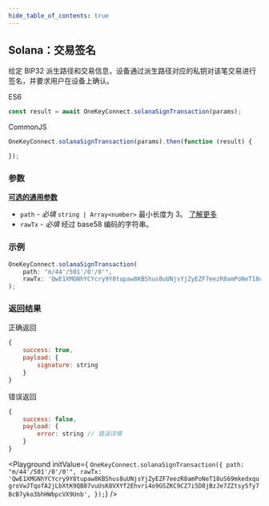 ```yaml
---
hide_table_of_contents: true
---
```



## Solana：交易签名

给定 BIP32 派生路径和交易信息，设备通过派生路径对应的私钥对该笔交易进行签名，并要求用户在设备上确认。

ES6

```javascript
const result = await OneKeyConnect.solanaSignTransaction(params);
```

CommonJS

```javascript
OneKeyConnect.solanaSignTransaction(params).then(function (result) {

});
```

### 参数

[**可选的通用参数**](./commonParams)

- `path` - *必填* `string | Array<number>` 最小长度为 3。 [了解更多](./path)
- `rawTx` - *必填* 经过 base58 编码的字符串。

### 示例

```javascript
OneKeyConnect.solanaSignTransaction(
    path: "m/44'/501'/0'/0'",
    rawTx: 'QwE1XMGNhYCYcry9Y8tupaw8KBShus8uUNjsYjZyEZF7eezR8amPoNeT18uS69mkedxqugroVwJTqofA2jLbXtK9QB87vuUsK8VXYf2Ehvri4o9GSZKC9CZ7i5D8jBzJe7ZZtsySfy7BcB7yko3bhHWbpcVX9Unb',
);
```

### 返回结果

正确返回

```javascript
{
    success: true,
    payload: {
        signature: string
    }
}
```

错误返回

```javascript
{
    success: false,
    payload: {
        error: string // 错误详情
    }
}
```

<Playground
    initValue={
`OneKeyConnect.solanaSignTransaction({
    path: "m/44'/501'/0'/0'",
    rawTx: 'QwE1XMGNhYCYcry9Y8tupaw8KBShus8uUNjsYjZyEZF7eezR8amPoNeT18uS69mkedxqugroVwJTqofA2jLbXtK9QB87vuUsK8VXYf2Ehvri4o9GSZKC9CZ7i5D8jBzJe7ZZtsySfy7BcB7yko3bhHWbpcVX9Unb',
});`}
/>
